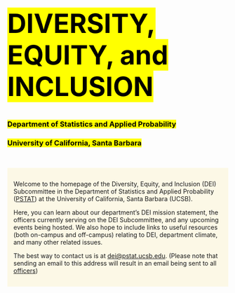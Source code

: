 
<h1  style="font-size:60px; color:white">
  <mark>DIVERSITY, EQUITY, and INCLUSION</mark>
</h1>


<h3 style="color:white">
<mark>Department of Statistics and Applied Probability</mark> </h3>


<h3 style="color:white">
<mark>University of California, Santa Barbara</mark>
</h3>


\

<div style="background-color:#fcf8e3e0; padding: 1em">
Welcome to the homepage of the Diversity, Equity, and Inclusion (DEI) Subcommittee in the Department of Statistics and Applied Probability (<a href="https://pstat.ucsb.edu" target="_blank">PSTAT</a>) at the University of California, Santa Barbara (UCSB). 

Here, you can learn about our department's DEI mission statement, the officers currently serving on the DEI Subcommittee, and any upcoming events being hosted. We also hope to include links to useful resources (both on-campus and off-campus) relating to DEI, department climate, and many other related issues.

The best way to contact us is at <a href="mailto:dei@pstat.ucsb.edu">dei@pstat.ucsb.edu</a>. (Please note that sending an email to this address will result in an email being sent to all [officers](Pages/Officers.html)) 
</div>